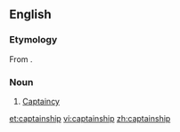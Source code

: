 ==English==

===Etymology===
From {{suffix|captain|ship}}.

===Noun===
{{en-noun}}

# [[captaincy|Captaincy]]

[[et:captainship]]
[[vi:captainship]]
[[zh:captainship]]